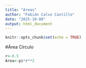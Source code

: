 ```yaml
---
title: "Areas"
author: "Fabián Calvo Castillo"
date: "2025-10-08"
output: html_document
---
```


```r
knitr::opts_chunk$set(echo = TRUE)
```

#Área Círculo
```r
r<-0.5
Area<-pi*r**2
```

